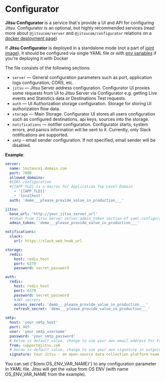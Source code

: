 # Configurator

**Jitsu Configurator** is a service that's provide a UI and API for configuring Jitsu. Configurator is an optional, but highly recommended
services (read more about `@jitsucom/server` and `@jitsucom/configurator` relations on a [docker deployment page](/docs/deployment/deploy-with-docker))

If **Jitsu Configurator** is deployed in a standalone mode (not a part of [joint image](/docs/deployment/deploy-with-docker/joint-image)), it should be configured via single YAML file
or with [env variables](/docs/deployment/deploy-with-docker/jitsu-configurator) if you're deploying it with Docker

The file consists of the following sections:

* `server` — General configuration parameters such as port, application logs configuration, CORS, etc.
* `jitsu` — Jitsu Server address configuration. Configurator UI proxies some requests from UI to Jitsu Server via Configurator e.g. getting Live events and Statistics data or Destinations Test requests.
* `auth` — UI Authorization storage configuration. Storage for storing UI authorization flow data.
* `storage` — Main Storage. Configurator UI stores all users configuration such as configured destinations, api keys, sources into the storage.
* `notifications` — notifier configuration. Configurator starts, system errors, and panics information will be sent to it. Currently, only Slack notifications are supported.
* `smtp` – email sender configuration. If not specified, email sender will be disabled.

**Example**:

```yaml
server:
  name: instance1.domain.com
  port: 7000
  allowed_domains:
  #CORS configuration
  #{{APP_TLD} is a macros for Application Top Level Domain
    - '{{APP_TLD}}'
    - 'localhost'
  auth: 'demo___please_provide_value_in_production___'

jitsu:
  base_url: 'http://your_jitsu_server_url'
  #token from Jitsu Server server.admin_token section of yaml configuration
  admin_token: 'demo___please_provide_value_in_production___'

notifications:
  slack:
    url: https://slack_web_hook_url

storage:
  redis:
    host: redis_host
    port: 6379
    password: secret_password

auth:
  redis:
    host: redis_host
    port: 6379
    password: secret_password
    #JWT secrets
    access_secret: 'demo___please_provide_value_in_production___'
    refresh_secret: 'demo___please_provide_value_in_production___'

smtp:
  host: 'your_smtp_host'
  port: 465
  user: 'your_smtp_username'
  password: 'your_smtp_password'
  # below is default value, change to use your own email address for From field
  from: support@jitsu.com
  # below is default value, change to use your own signature in outgoing email
  signature: Your Jitsu - an open-source data collection platform team
```

<Hint>
    You can set {'${env.OS_ENV_VAR_NAME}'} to any configuration parameter in YAML file. Jitsu will get the value from OS ENV (with name OS_ENV_VAR_NAME from the example).
</Hint>